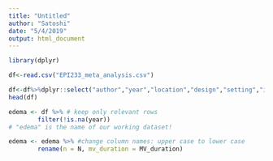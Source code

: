 ```yaml
---
title: "Untitled"
author: "Satoshi"
date: "5/4/2019"
output: html_document
---
```


```r
library(dplyr)
```

```r
df<-read.csv("EPI233_meta_analysis.csv")

df<-df%>%dplyr::select("author","year","location","design","setting","icu_type","age_cat","mean_median_age","age_cat_2","N","male","MV_duration","steroid","cum_dose_equi_hydro","mean_time_first_dosing","observation_period","n_control_gibleed","event_control_gibleed","n_steroid_gibleed","event_steroid_gibleed","n_control_hyperglycemia","event_control_hyperglycemia","n_steroid_hyperglycemia","event_steroid_hyperglycemia","n_control_stridor","event_control_stridor","n_steroid_stridor","event_steroid_stridor","n_control_reintubation","event_control_reintubation","n_steroid_reintubation","event_steroid_reintubation")
head(df)

edema <- df %>% # keep only relevant rows
        filter(!is.na(year))
# "edema" is the name of our working dataset!

edema <- edema %>% #change column names: upper case to lower case
        rename(n = N, mv_duration = MV_duration) 
```

